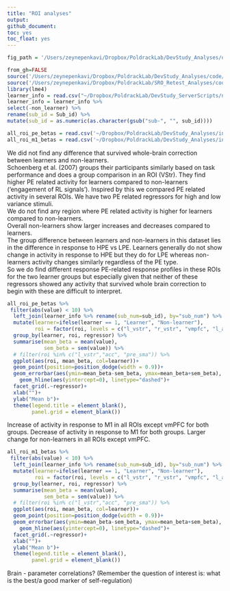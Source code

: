 ```yaml
---
title: "ROI analyses"
output:
github_document:
toc: yes
toc_float: yes
---
```


```r
fig_path = '/Users/zeynepenkavi/Dropbox/PoldrackLab/DevStudy_Analyses/output/figures/'

from_gh=FALSE
source('/Users/zeynepenkavi/Dropbox/PoldrackLab/DevStudy_Analyses/code/helper_functions/ggplot_colors.R')
source('/Users/zeynepenkavi/Dropbox/PoldrackLab/SRO_Retest_Analyses/code/helper_functions/sem.R')
library(lme4)
learner_info = read.csv("~/Dropbox/PoldrackLab/DevStudy_ServerScripts/nistats/level_3/learner_info.csv")
learner_info = learner_info %>%
select(-non_learner) %>%
rename(sub_id = Sub_id) %>%
mutate(sub_id = as.numeric(as.character(gsub("sub-", "", sub_id))))
```

```r
all_roi_pe_betas = read.csv('~/Dropbox/PoldrackLab/DevStudy_Analyses/input/rois/all_roi_pe_betas.csv')
all_roi_m1_betas = read.csv('~/Dropbox/PoldrackLab/DevStudy_Analyses/input/rois/all_roi_m1_betas.csv')
```

We did not find any difference that survived whole-brain correction between learners and non-learners.   
Schoenberg et al. (2007) groups their participants similarly based on task performance and does a group comparison in an ROI (VStr).  They find higher PE related activity for learners compared to non-learners ('engagement of RL signals').
Inspired by this we compared PE related activity in several ROIs. We have two PE related regressors for high and low variance stimuli.  
We do not find any region where PE related activity is higher for learners compared to non-learners.   
Overall non-learners show larger increases and decreases compared to learners.  
The group difference between learners and non-learners in this dataset lies in the difference in response to HPE vs LPE. Learners generally do not show change in activity in response to HPE but they do for LPE whereas non-learners activity changes similarly regardless of the PE type.  
So we do find different response PE-related response profiles in these ROIs for the two learner groups but especially given that neither of these regressors showed any activity that survived whole brain correction to begin with these are difficult to interpret.

```r
all_roi_pe_betas %>%
 filter(abs(value) < 10) %>%
  left_join(learner_info %>% rename(sub_num=sub_id), by="sub_num") %>%
  mutate(learner=ifelse(learner == 1, "Learner", "Non-learner"),
         roi = factor(roi, levels = c("l_vstr", "r_vstr", "vmpfc", "l_ains", "r_ains", "pcc", "acc", "pre_sma"))) %>%
  group_by(learner, roi, regressor) %>%
  summarise(mean_beta = mean(value),
            sem_beta = sem(value)) %>%
  # filter(roi %in% c("l_vstr","acc", "pre_sma")) %>%
  ggplot(aes(roi, mean_beta, col=learner))+
  geom_point(position=position_dodge(width = 0.9))+
  geom_errorbar(aes(ymin=mean_beta-sem_beta, ymax=mean_beta+sem_beta), position = position_dodge(width=0.9), width=0.25)+
    geom_hline(aes(yintercept=0), linetype="dashed")+
  facet_grid(.~regressor)+
  xlab("")+
  ylab("Mean b")+
  theme(legend.title = element_blank(),
        panel.grid = element_blank())
```

Increase of activity in response to M1 in all ROIs except vmPFC for both groups.
Decrease of activity in response to M1 for both groups.
Larger change for non-learners in all ROIs except vmPFC.

```r
all_roi_m1_betas %>%
 filter(abs(value) < 10) %>%
  left_join(learner_info %>% rename(sub_num=sub_id), by="sub_num") %>%
  mutate(learner=ifelse(learner == 1, "Learner", "Non-learner"),
         roi = factor(roi, levels = c("l_vstr", "r_vstr", "vmpfc", "l_ains", "r_ains", "pcc", "acc", "pre_sma"))) %>%
  group_by(learner, roi, regressor) %>%
  summarise(mean_beta = mean(value),
            sem_beta = sem(value)) %>%
  # filter(roi %in% c("l_vstr","acc", "pre_sma")) %>%
  ggplot(aes(roi, mean_beta, col=learner))+
  geom_point(position=position_dodge(width = 0.9))+
  geom_errorbar(aes(ymin=mean_beta-sem_beta, ymax=mean_beta+sem_beta), position = position_dodge(width=0.9), width=0.25)+
    geom_hline(aes(yintercept=0), linetype="dashed")+
  facet_grid(.~regressor)+
  xlab("")+
  ylab("Mean b")+
  theme(legend.title = element_blank(),
        panel.grid = element_blank())
```


Brain - parameter correlations? (Remember the question of interest is: what is the best/a good marker of self-regulation)
